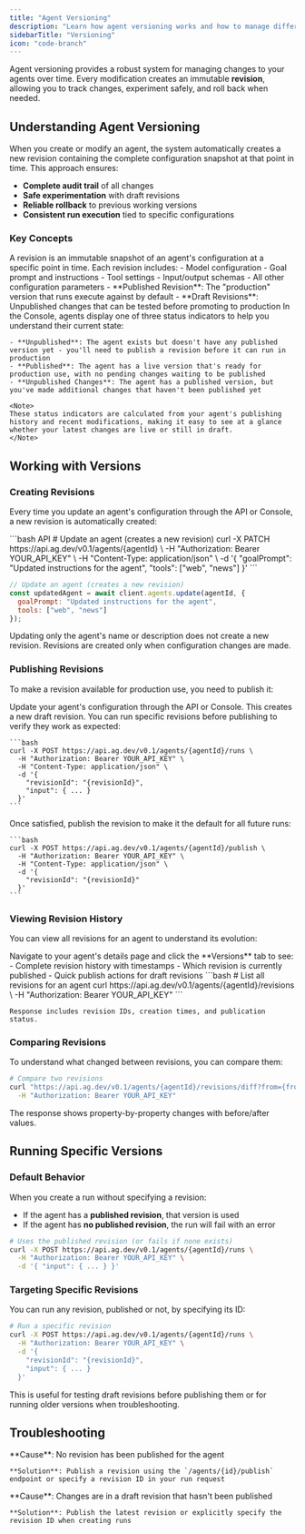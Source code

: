 ```yaml
---
title: "Agent Versioning"
description: "Learn how agent versioning works and how to manage different versions of your agents"
sidebarTitle: "Versioning"
icon: "code-branch"
---
```


Agent versioning provides a robust system for managing changes to your agents over time. Every modification creates an immutable **revision**, allowing you to track changes, experiment safely, and roll back when needed.

## Understanding Agent Versioning

When you create or modify an agent, the system automatically creates a new revision containing the complete configuration snapshot at that point in time. This approach ensures:

- **Complete audit trail** of all changes
- **Safe experimentation** with draft revisions
- **Reliable rollback** to previous working versions
- **Consistent run execution** tied to specific configurations

### Key Concepts

<AccordionGroup>
  <Accordion title="Revisions">
    A revision is an immutable snapshot of an agent's configuration at a specific point in time. Each revision includes:
    - Model configuration
    - Goal prompt and instructions
    - Tool settings
    - Input/output schemas
    - All other configuration parameters
  </Accordion>

  <Accordion title="Published vs Draft">
    - **Published Revision**: The "production" version that runs execute against by default
    - **Draft Revisions**: Unpublished changes that can be tested before promoting to production
  </Accordion>

  <Accordion title="Agent Status">
    In the Console, agents display one of three status indicators to help you understand their current state:

    - **Unpublished**: The agent exists but doesn't have any published version yet - you'll need to publish a revision before it can run in production
    - **Published**: The agent has a live version that's ready for production use, with no pending changes waiting to be published
    - **Unpublished Changes**: The agent has a published version, but you've made additional changes that haven't been published yet

    <Note>
    These status indicators are calculated from your agent's publishing history and recent modifications, making it easy to see at a glance whether your latest changes are live or still in draft.
    </Note>
  </Accordion>
</AccordionGroup>

## Working with Versions

### Creating Revisions

Every time you update an agent's configuration through the API or Console, a new revision is automatically created:

<CodeGroup>
```bash API
# Update an agent (creates a new revision)
curl -X PATCH https://api.ag.dev/v0.1/agents/{agentId} \
  -H "Authorization: Bearer YOUR_API_KEY" \
  -H "Content-Type: application/json" \
  -d '{
    "goalPrompt": "Updated instructions for the agent",
    "tools": ["web", "news"]
  }'
```

```javascript SDK
// Update an agent (creates a new revision)
const updatedAgent = await client.agents.update(agentId, {
  goalPrompt: "Updated instructions for the agent",
  tools: ["web", "news"]
});
```
</CodeGroup>

<Note>
Updating only the agent's name or description does not create a new revision. Revisions are created only when configuration changes are made.
</Note>

### Publishing Revisions

To make a revision available for production use, you need to publish it:

<Steps>
  <Step title="Make your changes">
    Update your agent's configuration through the API or Console. This creates a new draft revision.
  </Step>

  <Step title="Test the revision">
    You can run specific revisions before publishing to verify they work as expected:

    ```bash
    curl -X POST https://api.ag.dev/v0.1/agents/{agentId}/runs \
      -H "Authorization: Bearer YOUR_API_KEY" \
      -H "Content-Type: application/json" \
      -d '{
        "revisionId": "{revisionId}",
        "input": { ... }
      }'
    ```
  </Step>

  <Step title="Publish the revision">
    Once satisfied, publish the revision to make it the default for all future runs:

    ```bash
    curl -X POST https://api.ag.dev/v0.1/agents/{agentId}/publish \
      -H "Authorization: Bearer YOUR_API_KEY" \
      -H "Content-Type: application/json" \
      -d '{
        "revisionId": "{revisionId}"
      }'
    ```
  </Step>
</Steps>

### Viewing Revision History

You can view all revisions for an agent to understand its evolution:

<Tabs>
  <Tab title="Console">
    Navigate to your agent's details page and click the **Versions** tab to see:
    - Complete revision history with timestamps
    - Which revision is currently published
    - Quick publish actions for draft revisions
  </Tab>

  <Tab title="API">
    ```bash
    # List all revisions for an agent
    curl https://api.ag.dev/v0.1/agents/{agentId}/revisions \
      -H "Authorization: Bearer YOUR_API_KEY"
    ```

    Response includes revision IDs, creation times, and publication status.
  </Tab>
</Tabs>

### Comparing Revisions

To understand what changed between revisions, you can compare them:

```bash
# Compare two revisions
curl "https://api.ag.dev/v0.1/agents/{agentId}/revisions/diff?from={fromRevisionId}&to={toRevisionId}" \
  -H "Authorization: Bearer YOUR_API_KEY"
```

The response shows property-by-property changes with before/after values.

## Running Specific Versions

### Default Behavior

When you create a run without specifying a revision:
- If the agent has a **published revision**, that version is used
- If the agent has **no published revision**, the run will fail with an error

```bash
# Uses the published revision (or fails if none exists)
curl -X POST https://api.ag.dev/v0.1/agents/{agentId}/runs \
  -H "Authorization: Bearer YOUR_API_KEY" \
  -d '{ "input": { ... } }'
```

### Targeting Specific Revisions

You can run any revision, published or not, by specifying its ID:

```bash
# Run a specific revision
curl -X POST https://api.ag.dev/v0.1/agents/{agentId}/runs \
  -H "Authorization: Bearer YOUR_API_KEY" \
  -d '{
    "revisionId": "{revisionId}",
    "input": { ... }
  }'
```

<Tip>
This is useful for testing draft revisions before publishing them or for running older versions when troubleshooting.
</Tip>

## Troubleshooting

<AccordionGroup>
  <Accordion title='"Agent not published" error when creating runs'>
    **Cause**: No revision has been published for the agent

    **Solution**: Publish a revision using the `/agents/{id}/publish` endpoint or specify a revision ID in your run request
  </Accordion>

  <Accordion title="Changes not reflected in runs">
    **Cause**: Changes are in a draft revision that hasn't been published

    **Solution**: Publish the latest revision or explicitly specify the revision ID when creating runs
  </Accordion>
</AccordionGroup>
